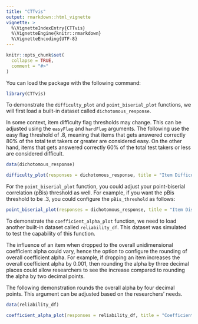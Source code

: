 ```yaml
---
title: "CTTvis"
output: rmarkdown::html_vignette
vignette: >
  %\VignetteIndexEntry{CTTvis}
  %\VignetteEngine{knitr::rmarkdown}
  %\VignetteEncoding{UTF-8}
---
```


```r
knitr::opts_chunk$set(
  collapse = TRUE,
  comment = "#>"
)
```

You can load the package with the following command:

```r
library(CTTvis)
```

To demonstrate the `difficulty_plot` and `point_biserial_plot` functions, we will first load a built-in dataset called `dichotomous_response`.

In some context, item difficulty flag thresholds may change. This can be adjusted using the `easyFlag` and `hardFlag` arguments. The following use the easy flag threshold of .8, meaning that items that gets answered correctly 80% of the total test takers or greater are considered easy. On the other hand, items that gets answered correctly 60% of the total test takers or less are considered difficult.


```r
data(dichotomous_response)

difficulty_plot(responses = dichotomous_response, title = "Item Difficulty Plot", easyFlag = .80, hardFlag = .60)
```

For the `point_biserial_plot` function, you could adjust your point-biserial correlation (pBis) threshold as well. For example, if you want the pBis threshold to be .3, you could configure the `pBis_threshold` as follows:

```r
point_biserial_plot(responses = dichotomous_response, title = "Item Discrimination Plot", pBis_threshold = 0.30)
```

To demonstrate the `coefficient_alpha_plot` function, we need to load another built-in dataset called `reliability_df`. This dataset was simulated to test the capability of this function.

The influence of an item when dropped to the overall unidimensional coefficient alpha could vary, hence the option to configure the rounding of overall coefficient alpha. For example, if dropping an item increases the overall coefficient alpha by 0.001, then rounding the alpha by three decimal places could allow researchers to see the increase compared to rounding the alpha by two decimal points.

The following demonstration rounds the overall alpha by four decimal points. This argument can be adjusted based on the researchers' needs.

```r
data(reliability_df)

coefficient_alpha_plot(responses = reliability_df, title = "Coefficient Alpha Plot", alpha_round = 4)
```

